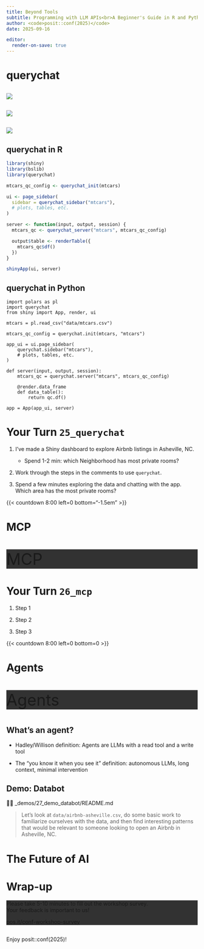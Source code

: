 ```yaml
---
title: Beyond Tools
subtitle: Programming with LLM APIs<br>A Beginner's Guide in R and Python
author: <code>posit::conf(2025)</code>
date: 2025-09-16

editor:
  render-on-save: true
---
```


# [querychat]{.hidden} {.no-invert-dark-mode .center background-image="assets/robot-querychat.jpg" background-size="cover" background-position="center"}

## {.center .tc transition="fade"}

![](assets/querychat-standard-shiny.excalidraw.svg)

## {.center .tc transition="fade"}

![](assets/querychat.excalidraw.svg)

## {.center .tc transition="fade"}

![](assets/querychat-parts.excalidraw.svg)

## querychat in R

```.r
library(shiny)
library(bslib)
library(querychat)

mtcars_qc_config <- querychat_init(mtcars)

ui <- page_sidebar(
  sidebar = querychat_sidebar("mtcars"),
  # plots, tables, etc.
)

server <- function(input, output, session) {
  mtcars_qc <- querychat_server("mtcars", mtcars_qc_config)

  output$table <- renderTable({
    mtcars_qc$df()
  })
}

shinyApp(ui, server)
```

## querychat in Python

```.python
import polars as pl
import querychat
from shiny import App, render, ui

mtcars = pl.read_csv("data/mtcars.csv")

mtcars_qc_config = querychat.init(mtcars, "mtcars")

app_ui = ui.page_sidebar(
    querychat.sidebar("mtcars"),
    # plots, tables, etc.
)

def server(input, output, session):
    mtcars_qc = querychat.server("mtcars", mtcars_qc_config)

    @render.data_frame
    def data_table():
        return qc.df()

app = App(app_ui, server)
```

# Your Turn `25_querychat` {.slide-your-turn}

1. I've made a Shiny dashboard to explore Airbnb listings in Asheville, NC.
   * Spend 1-2 min: which Neighborhood has most private rooms?

1. Work through the steps in the comments to use `querychat`.

1. Spend a few minutes exploring the data and chatting with the app. \
   Which area has the most private rooms?

{{< countdown 8:00 left=0 bottom="-1.5em" >}}

# [MCP]{.hidden} {.no-invert-dark-mode .center background-image="assets/robot-mcp.jpg" background-size="cover" background-position="center"}

::: {.tc .white .pa1 .br3 .w-50 .absolute bottom="-2em" left=0 style="font-size: 3em; background-color: rgba(0, 0, 0, 0.8);"}
MCP
:::

# Your Turn `26_mcp` {.slide-your-turn}

1. Step 1

1. Step 2

1. Step 3

{{< countdown 8:00 left=0 bottom=0 >}}

# [Agents]{.hidden} {.no-invert-dark-mode .center background-image="assets/robot-agent.jpg" background-size="cover" background-position="center"}

::: {.tc .white .pa1 .br3 .w-50 .absolute bottom="-5em" left=0 style="font-size: 3em; background-color: rgba(0, 0, 0, 0.8);"}
Agents
:::

## What's an agent?

- Hadley/Willison definition: Agents are LLMs with a read tool and a write tool

- The "you know it when you see it" definition: autonomous LLMs, long context, minimal intervention

## Demo: Databot {.slide-demo}

👨‍💻 [_demos/27_demo_databot/README.md]{.code .b .purple}

> Let's look at `data/airbnb-asheville.csv`, do some basic work to familiarize ourselves with the data, and then find interesting patterns that would be relevant to someone looking to open an Airbnb in Asheville, NC.

# The Future of AI

# [Wrap-up]{.hidden} {.no-invert-dark-mode .center background-image="assets/robot-survey.jpg" background-size="cover" background-position="center"}

::: {.fragment .f1 .tc .white .pa4 .br3 style="background-color: rgba(0, 0, 0, 0.8);"}
Please take 5-10 minutes to fill out the workshop survey.\
Your feedback is important to us!

[[pos.it/conf-workshop-survey]{.yellow .code}](https://pos.it/conf-workshop-survey)
:::

## {background-image="assets/thank-you.png" background-size="cover" background-position="center"}

::: {.f1 .code .tc .white .absolute bottom=0 left=0 right=0}
Enjoy posit::conf(2025)!
:::
